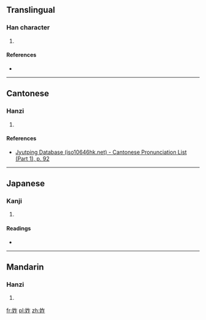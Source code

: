 ==Translingual==

===Han character===
{{Han char|rn=38|rad=女|as=05|sn=8|four=|canj=女人尸 (VOS)|ids=⿰[[女]][[乍]]}}

# {{defn|Han|sort=女05}}

====References====
* {{Han ref|kx=0257.170|dkj=06127|dj=0522.130|hdz=21038.020|uh=59B0|ud=22960}}

----

==Cantonese==

===Hanzi===
{{yue-hanzi|jyut=[[zoek3]]|y=jeuk3}}

# {{defn|lang=yue|sort=女05}}

====References====
* [http://www.iso10646hk.net/jp/document/download.jsp Jyutping Database (iso10646hk.net) - Cantonese Pronunciation List (Part 1), p. 92]

----

==Japanese==

===Kanji===
{{ja-kanji|grade=|rs=女05}}

# {{defn|lang=ja|sort=女05}}

====Readings====
* {{ja-readings|on=[[ちゃく]] (chaku)|kun=[[しずか]] (shizuka)}}

----

==Mandarin==

===Hanzi===
{{cmn-hanzi|pin=[[zhuó]] ([[zhuo2]]), [[nǐ]] ([[ni3]])|wg=cho<sup>2</sup>, ni<sup>3</sup>}}

# {{defn|lang=cmn|sort=女05}}

[[fr:妰]]
[[pl:妰]]
[[zh:妰]]